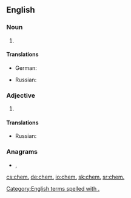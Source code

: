 {{also|chem|Chem.|chem-}}
==English==

===Noun===
{{en-noun|-}}

# {{abbreviation of|chemistry|lang=en}}

====Translations====
{{trans-top|chemistry}}
* German: {{t+|de|Chem.}}
{{trans-mid}}
* Russian: {{t|ru|хим.}}
{{trans-bottom}}

===Adjective===
{{en-adj|-}}

# {{abbreviation of|chemical|lang=en}}

====Translations====
{{trans-top|chemical}}
* Russian: {{t|ru|хим.}}
{{trans-mid}}
{{trans-bottom}}

===Anagrams===
* {{l|en|mech}}, {{l|en|mech.}}


[[Category:English terms spelled with .]]

[[cs:chem.]]
[[de:chem.]]
[[io:chem.]]
[[sk:chem.]]
[[sr:chem.]]